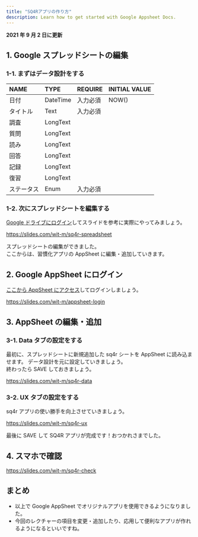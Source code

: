 ```yaml
---
title: "SQ4Rアプリの作り方"
description: Learn how to get started with Google Appsheet Docs.
---
```


**2021 年 9 月 2 日に更新**

## 1. Google スプレッドシートの編集

### 1-1. まずはデータ設計をする

| NAME       | TYPE     | REQUIRE  | INITIAL VALUE |
| :--------- | :------- | :------- | :------------ |
| 日付       | DateTime | 入力必須 | NOW()         |
| タイトル   | Text     | 入力必須 |               |
| 調査       | LongText |          |               |
| 質問       | LongText |          |               |
| 読み       | LongText |          |               |
| 回答       | LongText |          |               |
| 記録       | LongText |          |               |
| 復習       | LongText |          |               |
| ステータス | Enum     | 入力必須 |               |

### 1-2. 次にスプレッドシートを編集する

[Google ドライブにログイン](https://drive.google.com/)してスライドを参考に実際にやってみましょう。

https://slides.com/wit-m/sq4r-spreadsheet

スプレッドシートの編集ができました。<br/>
ここからは、習慣化アプリの AppSheet に編集・追加していきます。

## 2. Google AppSheet にログイン

[ここから AppSheet にアクセス](https://www.appsheet.com/)してログインしましょう。

https://slides.com/wit-m/appsheet-login

## 3. AppSheet の編集・追加

### 3-1. Data タブの設定をする

最初に、スプレッドシートに新規追加した sq4r シートを AppSheet に読み込ませます。
データ設計を元に設定していきましょう。<br/>
終わったら SAVE しておきましょう。

https://slides.com/wit-m/sq4r-data

### 3-2. UX タブの設定をする

sq4r アプリの使い勝手を向上させていきましょう。

https://slides.com/wit-m/sq4r-ux

最後に SAVE して SQ4R アプリが完成です！おつかれさまでした。

## 4. スマホで確認

https://slides.com/wit-m/sq4r-check

## まとめ

- 以上で Google AppSheet でオリジナルアプリを使用できるようになりました。
- 今回のレクチャーの項目を変更・追加したり、応用して便利なアプリが作れるようになるといいですね。
